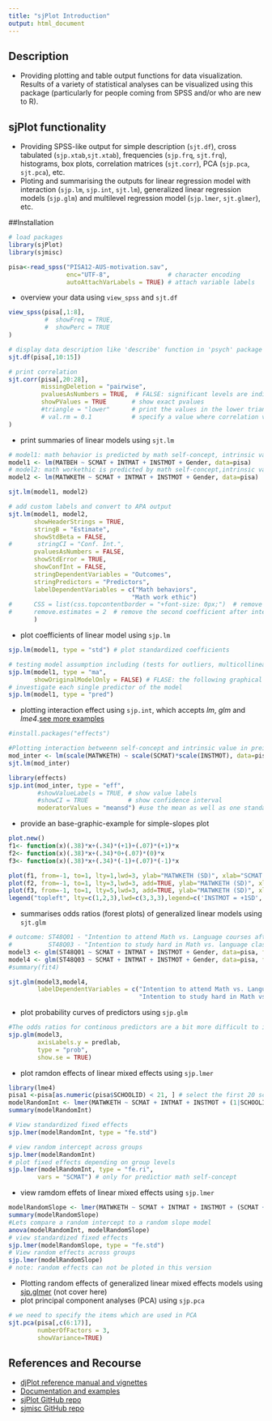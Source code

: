 ```yaml
---
title: "sjPlot Introduction"
output: html_document
---
```


## Description 
* Providing plotting and table output functions for data visualization. Results of a variety of statistical analyses can be visualized using this package (particularly for people coming from SPSS and/or who are new to R). 

## sjPlot functionality
* Providing SPSS-like output for simple description (`sjt.df`), cross tabulated (`sjp.xtab`,`sjt.xtab`), frequencies (`sjp.frq`, `sjt.frq`), histograms, box plots, correlation matrices (`sjt.corr`), PCA (`sjp.pca`, `sjt.pca`), etc.
* Ploting and summarising the outputs for linear regression model with interaction (`sjp.lm`,  `sjp.int`, `sjt.lm`), generalized linear regression models (`sjp.glm`) and multilevel regression model (`sjp.lmer`, `sjt.glmer`), etc. 

##Installation

```r
# load packages
library(sjPlot)
library(sjmisc)
```

```r
pisa<-read_spss("PISA12-AUS-motivation.sav", 
                enc="UTF-8",                # character encoding
                autoAttachVarLabels = TRUE) # attach variable labels
```

* overview your data using `view_spss` and `sjt.df`
```r
view_spss(pisa[,1:8],
          #  showFreq = TRUE, 
          #  showPerc = TRUE
)
```

```r
# display data description like 'describe' function in 'psych' package
sjt.df(pisa[,10:15])
```
```r
# print correlation 
sjt.corr(pisa[,20:28],  
         missingDeletion = "pairwise",
         pvaluesAsNumbers = TRUE,  # FALSE: significant levels are indicated by asterisks
         showPValues = TRUE       # show exact pvalues
         #triangle = "lower"      # print the values in the lower triangle of the table
         # val.rm = 0.1           # specify a value where correlation values are not printed to the table
)
```

* print summaries of linear models using `sjt.lm`
```r
# model1: math behavior is predicted by math self-concept, intrinsic value, utility value and gender
model1 <- lm(MATBEH ~ SCMAT + INTMAT + INSTMOT + Gender, data=pisa)
# model2: math workethic is predicted by math self-concept,intrinsic value, utility value and gender
model2 <- lm(MATWKETH ~ SCMAT + INTMAT + INSTMOT + Gender, data=pisa)
```

```r
sjt.lm(model1, model2)
```
```r
# add custom labels and convert to APA output
sjt.lm(model1, model2,
       showHeaderStrings = TRUE,
       stringB = "Estimate",
       showStdBeta = FALSE,
#       stringCI = "Conf. Int.",
       pvaluesAsNumbers = FALSE,
       showStdError = TRUE,
       showConfInt = FALSE,
       stringDependentVariables = "Outcomes",
       stringPredictors = "Predictors",
       labelDependentVariables = c("Math behaviors", 
                                  "Math work ethic")
#      CSS = list(css.topcontentborder = "+font-size: 0px;")  # remove intercept
#      remove.estimates = 2  # remove the second coefficient after intercept
       )       
```
                                     

*  plot coefficients of linear model using `sjp.lm`
```r
sjp.lm(model1, type = "std") # plot standardized coefficients
```
```r
# testing model assumption including (tests for outliers, multicollinearity, non-normality of residual and outliers, non-normlity of residual, homoscedasticity)
sjp.lm(model1, type = "ma",
       showOriginalModelOnly = FALSE) # FLASE: the following graphical tests will be both applied to the original and to the updated model
# investigate each single predictor of the model
sjp.lm(model1, type = "pred")         
```

* plotting interaction effect using `sjp.int`, which accepts _lm_, _glm_ and _lme4_.[see more examples](http://www.strengejacke.de/sjPlot/sjp.int/)
```r
#install.packages("effects") 
```
```r
#Plotting interaction betweenn self-concept and intrinsic value in preiding math workethic
mod_inter <- lm(scale(MATWKETH) ~ scale(SCMAT)*scale(INSTMOT), data=pisa, x = TRUE)
sjt.lm(mod_inter)
```
```r
library(effects)
sjp.int(mod_inter, type = "eff",
        #showValueLabels = TRUE, # show value labels
        #showCI = TRUE           # show confidence interval
        moderatorValues = "meansd") #use the mean as well as one standard deviation above and below the mean value.
```

* provide an base-graphic-example for simple-slopes plot 
```r
plot.new()
f1<- function(x)(.38)*x+(.34)*(+1)+(.07)*(+1)*x
f2<- function(x)(.38)*x+(.34)*0+(.07)*(0)*x
f3<- function(x)(.38)*x+(.34)*(-1)+(.07)*(-1)*x

plot(f1, from=-1, to=1, lty=1,lwd=3, ylab="MATWKETH (SD)", xlab="SCMAT (SD)", xlim=c(-1,1), ylim=c(-1,1))
plot(f2, from=-1, to=1, lty=3,lwd=3, add=TRUE, ylab="MATWKETH (SD)", xlab="SCMAT (SD)", xlim=c(-1,1), ylim=c(-1,1))
plot(f3, from=-1, to=1, lty=5,lwd=3, add=TRUE, ylab="MATWKETH (SD)", xlab="SCMAT (SD)", xlim=c(-1,1), ylim=c(-1,1))
legend("topleft", lty=c(1,2,3),lwd=c(3,3,3),legend=c('INSTMOT = +1SD','INSTMOT = Mean','INSTMOT = -1SD'))
```
* summarises odds ratios (forest plots) of generalized linear models using `sjt.glm`
```r
# outcome: ST48Q01 - "Intention to attend Math vs. Language courses after school"
#          ST48Q03 - "Intention to study hard in Math vs. language classes"
model3 <- glm(ST48Q01 ~ SCMAT + INTMAT + INSTMOT + Gender, data=pisa, family = binomial(link = "logit"))
model4 <- glm(ST48Q03 ~ SCMAT + INTMAT + INSTMOT + Gender, data=pisa, family = binomial(link = "logit"))
#summary(fit4)
```
```r
sjt.glm(model3,model4, 
        labelDependentVariables = c("Intention to attend Math vs. Language courses after school", 
                                    "Intention to study hard in Math vs. language classes"))
```

* plot probability curves of predictors using `sjp.glm`
```r
#The odds ratios for continous predictors are a bit more difficult to interpret than categorial variables. Thus, you can also plot probability curves of all predictors (covariates, coefficients)
sjp.glm(model3,
        axisLabels.y = predlab,
        type = "prob",
        show.se = TRUE)
```
* plot ramdon effects of linear mixed effects using `sjp.lmer`
```r
library(lme4)
pisa1 <-pisa[as.numeric(pisa$SCHOOLID) < 21, ] # select the first 20 schools for easy presentation
modelRandomInt <- lmer(MATWKETH ~ SCMAT + INTMAT + INSTMOT + (1|SCHOOLID) , data = pisa1)
summary(modelRandomInt)
```

```r
# View standardized fixed effects
sjp.lmer(modelRandomInt, type = "fe.std")
```

```r
# view random intercept across groups
sjp.lmer(modelRandomInt)
# plot fixed effects depending on group levels
sjp.lmer(modelRandomInt, type = "fe.ri",
        vars = "SCMAT") # only for predictior math self-concept
```
* view ramdom effets of linear mixed effects using `sjp.lmer`
```r
modelRandomSlope <- lmer(MATWKETH ~ SCMAT + INTMAT + INSTMOT + (SCMAT + INTMAT + INSTMOT|SCHOOLID) , data = pisa1)
summary(modelRandomSlope)
#Lets compare a random intercept to a random slope model
anova(modelRandomInt, modelRandomSlope)
# view standardized fixed effects
sjp.lmer(modelRandomSlope, type = "fe.std")
# View random effects across groups
sjp.lmer(modelRandomSlope)
# note: random effects can not be ploted in this version
```
* Plotting random effects of generalized linear mixed effects models using [sjp.glmer](http://www.strengejacke.de/sjPlot/sjp.glmer/) (not cover here)
* plot principal component analyses (PCA) using `sjp.pca`
```r
# we need to specify the items which are used in PCA
sjt.pca(pisa[,c(6:17)], 
        numberOfFactors = 3,
        showVariance=TRUE)
```

        
## References and Recourse
* [djPlot reference manual and vignettes](http://cran.r-project.org/web/packages/sjPlot/sjPlot.pdf)
* [Documentation and examples](http://www.strengejacke.de/sjPlot/)
* [sjPlot GitHub repo](https://github.com/sjPlot/devel) 
* [sjmisc GitHub repo](https://github.com/sjPlot/sjmisc)
